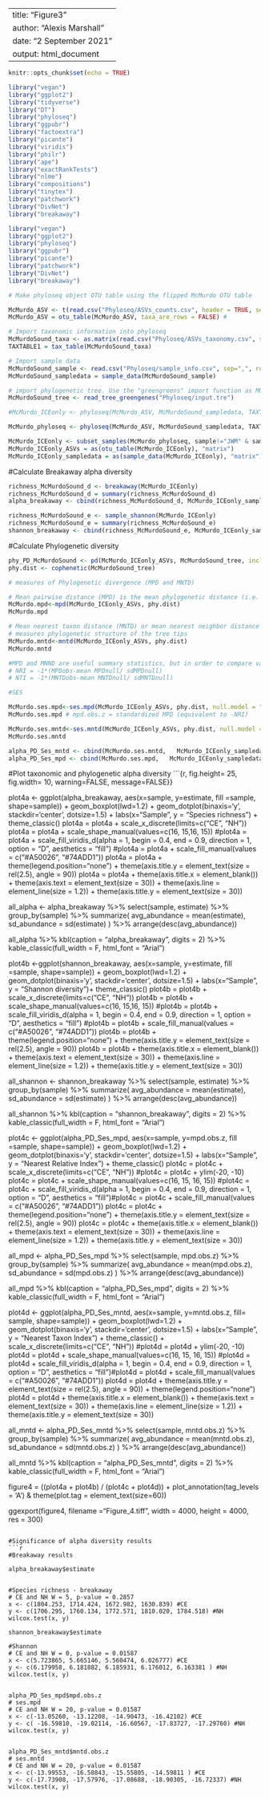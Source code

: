 
---
title: "Figure3"
author: "Alexis Marshall"
date: "2 September 2021"
output: html_document
---

```{r setup, include=FALSE}
knitr::opts_chunk$set(echo = TRUE)
```


```{r}
library("vegan")
library("ggplot2")
library("tidyverse")
library("DT")
library("phyloseq")
library("ggpubr")
library("factoextra")
library("picante")
library("viridis")
library("philr")
library("ape")
library("exactRankTests")
library("nlme")
library("compositions")
library("tinytex")
library("patchwork")
library("DivNet")
library("breakaway")
```

```{r}
library("vegan")
library("ggplot2")
library("phyloseq")
library("ggpubr")
library("picante")
library("patchwork")
library("DivNet")
library("breakaway")
```



```{r}
# Make phyloseq object OTU table using the flipped McMurdo OTU table

McMurdo_ASV <- t(read.csv("Phyloseq/ASVs_counts.csv", header = TRUE, sep=",", row.names=1))
McMurdo_ASV = otu_table(McMurdo_ASV, taxa_are_rows = FALSE) #

# Import taxonomic information into phyloseq
McMurdoSound_taxa <- as.matrix(read.csv("Phyloseq/ASVs_taxonomy.csv", sep=",", row.names=1))
TAXTABLE1 = tax_table(McMurdoSound_taxa)

# Import sample data
McMurdoSound_sample <- read.csv("Phyloseq/sample_info.csv", sep=",", row.names=1)
McMurdoSound_sampledata = sample_data(McMurdoSound_sample)

# import phylogenetic tree. Use the "greengreens" import function as MUSCLE outputs semi-colon dilimited too. 
McMurdoSound_tree <- read_tree_greengenes("Phyloseq/input.tre")

#McMurdo_ICEonly <- phyloseq(McMurdo_ASV, McMurdoSound_sampledata, TAXTABLE1, McMurdoSound_tree)

McMurdo_phyloseq <- phyloseq(McMurdo_ASV, McMurdoSound_sampledata, TAXTABLE1, McMurdoSound_tree)

McMurdo_ICEonly <- subset_samples(McMurdo_phyloseq, sample!="JWM" & sample!="CE16")
McMurdo_ICEonly_ASVs = as(otu_table(McMurdo_ICEonly), "matrix")
McMurdo_ICEonly_sampledata = as(sample_data(McMurdo_ICEonly), "matrix")

```


#Calculate Breakaway alpha diversity
```{r}

richness_McMurdoSound_d <- breakaway(McMurdo_ICEonly) 
richness_McMurdoSound_d = summary(richness_McMurdoSound_d)
alpha_breakaway <- cbind(richness_McMurdoSound_d, McMurdo_ICEonly_sampledata)

richness_McMurdoSound_e <- sample_shannon(McMurdo_ICEonly)
richness_McMurdoSound_e = summary(richness_McMurdoSound_e)
shannon_breakaway <- cbind(richness_McMurdoSound_e, McMurdo_ICEonly_sampledata)

```

#Calculate Phylogenetic diversity
```{r}

phy_PD_McMurdoSound <- pd(McMurdo_ICEonly_ASVs, McMurdoSound_tree, include.root = FALSE)
phy.dist <- cophenetic(McMurdoSound_tree)

# measures of Phylogenetic divergence (MPD and MNTD)

# Mean pairwise distance (MPD) is the mean phylogenetic distance (i.e. branch length) among all pairs of species within a community
McMurdo.mpd<-mpd(McMurdo_ICEonly_ASVs, phy.dist)
McMurdo.mpd 

# Mean nearest taxon distance (MNTD) or mean nearest neighbor distance (MNND), is the mean distance between each species within a community and its closest relative
# measures phylogenetic structure of the tree tips
McMurdo.mntd<-mntd(McMurdo_ICEonly_ASVs, phy.dist)
McMurdo.mntd

#MPD and MNND are useful summary statistics, but in order to compare values among different communities we need to standardize the values. The net-relatedness index (NRI) and nearest taxon index (NTI) do this.
# NRI = -1*(MPDobs-mean MPDnull/ sdMPDnull)
# NTI = -1*(MNTDobs-mean MNTDnull/ sdMNTDnull)

#SES

McMurdo.ses.mpd<-ses.mpd(McMurdo_ICEonly_ASVs, phy.dist, null.model = "taxa.labels", abundance.weighted = FALSE, runs = 100)
McMurdo.ses.mpd # mpd.obs.z = standardized MPD (equivalent to -NRI)

McMurdo.ses.mntd<-ses.mntd(McMurdo_ICEonly_ASVs, phy.dist, null.model = "taxa.labels", abundance.weighted = FALSE, runs = 100)
McMurdo.ses.mntd

alpha_PD_Ses_mntd <- cbind(McMurdo.ses.mntd,   McMurdo_ICEonly_sampledata)
alpha_PD_Ses_mpd <- cbind(McMurdo.ses.mpd,   McMurdo_ICEonly_sampledata)


```

#Plot taxonomic and phylogenetic alpha diversity
```{r, fig.height= 25, fig.width= 10, warning=FALSE, message=FALSE}}

plot4a <- ggplot(alpha_breakaway, aes(x=sample, y=estimate, fill =sample, shape=sample)) + geom_boxplot(lwd=1.2) + geom_dotplot(binaxis='y', stackdir='center', dotsize=1.5) + labs(x="Sample", y = "Species richness") + theme_classic()
plot4a = plot4a + scale_x_discrete(limits=c("CE", "NH"))
plot4a = plot4a + scale_shape_manual(values=c(16, 15,16, 15))
#plot4a = plot4a + scale_fill_viridis_d(alpha = 1, begin = 0.4, end = 0.9, direction = 1, option = "D", aesthetics = "fill")
#plot4a = plot4a + scale_fill_manual(values = c("#A50026", "#74ADD1")) 
plot4a = plot4a + theme(legend.position="none") + theme(axis.title.y = element_text(size = rel(2.5), angle = 90))
plot4a = plot4a + theme(axis.title.x = element_blank()) + theme(axis.text = element_text(size = 30)) + theme(axis.line = element_line(size = 1.2)) + theme(axis.title.y = element_text(size = 30))


all_alpha <- alpha_breakaway %>%
  select(sample, estimate) %>%
  group_by(sample) %>%
  summarize(
    avg_abundance = mean(estimate), sd_abundance  = sd(estimate)
    ) %>% arrange(desc(avg_abundance))


all_alpha %>% kbl(caption = "alpha_breakaway", digits = 2) %>%
  kable_classic(full_width = F, html_font = "Arial")



plot4b <-ggplot(shannon_breakaway, aes(x=sample, y=estimate, fill =sample, shape=sample)) + geom_boxplot(lwd=1.2) +
  geom_dotplot(binaxis='y', stackdir='center', dotsize=1.5) +
  labs(x="Sample", y = "Shannon diversity")+
  theme_classic()
plot4b = plot4b + scale_x_discrete(limits=c("CE", "NH"))
plot4b = plot4b + scale_shape_manual(values=c(16, 15,16, 15))
#plot4b = plot4b + scale_fill_viridis_d(alpha = 1, begin = 0.4, end = 0.9, direction = 1, option = "D", aesthetics = "fill")
#plot4b = plot4b + scale_fill_manual(values = c("#A50026", "#74ADD1")) 
plot4b = plot4b + theme(legend.position="none") + theme(axis.title.y = element_text(size = rel(2.5), angle = 90))
plot4b = plot4b + theme(axis.title.x = element_blank()) + theme(axis.text = element_text(size = 30)) + theme(axis.line = element_line(size = 1.2)) + theme(axis.title.y = element_text(size = 30))


all_shannon <- shannon_breakaway %>%
  select(sample, estimate) %>%
  group_by(sample) %>%
  summarize(
    avg_abundance = mean(estimate), sd_abundance  = sd(estimate)
    ) %>% arrange(desc(avg_abundance))


all_shannon %>% kbl(caption = "shannon_breakaway", digits = 2) %>%
  kable_classic(full_width = F, html_font = "Arial")


plot4c <- ggplot(alpha_PD_Ses_mpd, aes(x=sample, y=mpd.obs.z, fill =sample, shape=sample)) + geom_boxplot(lwd=1.2) + geom_dotplot(binaxis='y', stackdir='center', dotsize=1.5) + labs(x="Sample", y = "Nearest Relative Index") + theme_classic()
plot4c = plot4c + scale_x_discrete(limits=c("CE", "NH"))
#plot4c = plot4c + ylim(-20, -10)
plot4c = plot4c + scale_shape_manual(values=c(16, 15, 16, 15))
#plot4c = plot4c + scale_fill_viridis_d(alpha = 1, begin = 0.4, end = 0.9, direction = 1, option = "D", aesthetics = "fill")#plot4c = plot4c + scale_fill_manual(values = c("#A50026", "#74ADD1")) 
plot4c = plot4c + theme(legend.position="none") + theme(axis.title.y = element_text(size = rel(2.5), angle = 90))
plot4c = plot4c + theme(axis.title.x = element_blank()) + theme(axis.text = element_text(size = 30)) + theme(axis.line = element_line(size = 1.2)) + theme(axis.title.y = element_text(size = 30))


all_mpd <- alpha_PD_Ses_mpd %>%
  select(sample, mpd.obs.z) %>%
  group_by(sample) %>%
  summarize(
    avg_abundance = mean(mpd.obs.z), sd_abundance  = sd(mpd.obs.z)
    ) %>% arrange(desc(avg_abundance))


all_mpd %>% kbl(caption = "alpha_PD_Ses_mpd", digits = 2) %>%
  kable_classic(full_width = F, html_font = "Arial")





plot4d <- ggplot(alpha_PD_Ses_mntd, aes(x=sample, y=mntd.obs.z, fill= sample, shape=sample)) + geom_boxplot(lwd=1.2) + geom_dotplot(binaxis='y', stackdir='center', dotsize=1.5) + labs(x="Sample", y = "Nearest Taxon Index") + theme_classic() + scale_x_discrete(limits=c("CE", "NH"))
#plot4d = plot4d + ylim(-20, -10)
plot4d = plot4d + scale_shape_manual(values=c(16, 15, 16, 15))
#plot4d = plot4d + scale_fill_viridis_d(alpha = 1, begin = 0.4, end = 0.9, direction = 1, option = "D", aesthetics = "fill")#plot4d = plot4d + scale_fill_manual(values = c("#A50026", "#74ADD1")) 
plot4d = plot4d + theme(axis.title.y = element_text(size = rel(2.5), angle = 90)) + theme(legend.position="none")
plot4d = plot4d + theme(axis.title.x = element_blank()) + theme(axis.text = element_text(size = 30)) + theme(axis.line = element_line(size = 1.2)) + theme(axis.title.y = element_text(size = 30))


all_mntd <- alpha_PD_Ses_mntd %>%
  select(sample, mntd.obs.z) %>%
  group_by(sample) %>%
  summarize(
    avg_abundance = mean(mntd.obs.z), sd_abundance  = sd(mntd.obs.z)
    ) %>% arrange(desc(avg_abundance))


all_mntd %>% kbl(caption = "alpha_PD_Ses_mntd", digits = 2) %>%
  kable_classic(full_width = F, html_font = "Arial")






figure4 = ((plot4a + plot4b) / (plot4c + plot4d))  + plot_annotation(tag_levels = 'A') & theme(plot.tag = element_text(size=60))

ggexport(figure4, filename ="Figure_4.tiff", width = 4000, height = 4000, res = 300)

```

#Significance of alpha diversity results
```{r, message=FALSE}
#Breakaway results

alpha_breakaway$estimate


#Species richness - breakaway
# CE and NH W = 5, p-value = 0.2857
x <- c(1804.253, 1714.424, 1672.982, 1630.839) #CE 
y <- c(1706.295, 1760.134, 1772.571, 1810.020, 1784.518) #NH 
wilcox.test(x, y)  

shannon_breakaway$estimate

#Shannon
# CE and NH W = 0, p-value = 0.01587
x <- c(5.723865, 5.665146, 5.560474, 6.026777) #CE 
y <- c(6.179958, 6.181882, 6.185931, 6.176012, 6.163381 ) #NH 
wilcox.test(x, y)  


alpha_PD_Ses_mpd$mpd.obs.z
# ses.mpd
# CE and NH W = 20, p-value = 0.01587
x <- c(-13.05260, -13.12208, -14.90473, -16.42102) #CE 
y <- c( -16.59810, -19.02114, -16.60567, -17.83727, -17.29760) #NH 
wilcox.test(x, y)  


alpha_PD_Ses_mntd$mntd.obs.z
# ses.mntd
# CE and NH W = 20, p-value = 0.01587
x <- c(-13.99553, -16.58843, -15.55805, -14.59811 ) #CE 
y <- c(-17.73908, -17.57976, -17.08688, -18.90305, -16.72337) #NH 
wilcox.test(x, y)  


```












